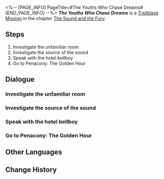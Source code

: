 <%-- [PAGE_INFO]
PageTitle=#The Youths Who Chase Dreams#
[END_PAGE_INFO] --%>
{{Stub|Dialogue.}}
{{Mission Infobox
|id            = 1030202
|title         = 
|image         = <!--Mission The Youths Who Chase Dreams.png-->
|type          = Trailblaze
|event_name    = 
|chapter       = The Sound and the Fury
|requirements  = 
|summary       = <!--official mission summary from Fate's Atlas-->
|characters    = Misha; Trailblazer
|startLocation = [[Penacony]] - [[<!--starting area-->]]
|world         = Penacony
|area          = <!--starting area-->
|prev          = 
|next          = 
|exp           = 
|credits       = 
|stellarJade   = 
|other         = 
}}
'''''The Youths Who Chase Dreams''''' is a [[Trailblaze Mission]] in the chapter [[The Sound and the Fury]].

==Steps==
# Investigate the unfamiliar room
# Investigate the source of the sound
# Speak with the hotel bellboy
# Go to Penacony: The Golden Hour

<!--
==Gameplay Notes==

--><!--
==Trial Character==

-->
==Dialogue==
{{Stub Dialogue}}
===Investigate the unfamiliar room===
{{Mission Description|type=trailblaze|location=<!--to be added-->|Under the guidance of a sweet voice, your thoughts grow clouded and flowing, transcending reality along with the smoke that fills your room, as you arrive in a Dreamscape created from a "Memory Zone." However, the scene you find before you is not a beautiful dream. It seems more like a nightmare. Not only that, but this room has a faint air of deja vu about it.<br />Have you actually entered Penacony? It seems that you must find a way to make sense of your situation.}}
{{Dialogue Start}}
:{{tx}}
{{Dialogue End}}

===Investigate the source of the sound===
{{Mission Description|type=trailblaze|location=<!--to be added-->|update|Under the guidance of a sweet voice, your thoughts grow clouded and flowing, transcending reality along with the smoke that fills your room, as you arrive in a Dreamscape created from a "Memory Zone." However, the scene you find before you is not a beautiful dream. It seems more like a nightmare. Not only that, but this room has a faint air of deja vu about it.<br />As you investigate, you hear a panicked shout coming from a certain spot in the room... Perhaps you should go and check just who this voice belongs to.}}
{{Dialogue Start}}
:{{tx}}
{{Dialogue End}}

===Speak with the hotel bellboy===
{{Mission Description|type=trailblaze|location=<!--to be added-->|update|As you touch the frame, you are pulled in by an irresistible force, coming to a "World Within the Painting"... No, this is actually just another area of the Dreamscape, a very long corridor.<br />The hotel bellboy Misha is awaiting you here. It seems he wishes to speak with you.}}
{{Dialogue Start}}
:{{tx}}
{{Dialogue End}}

===Go to Penacony: The Golden Hour===
{{Mission Description|type=trailblaze|location=<!--to be added-->|update|Having heard Misha's explanation, you come to understand that the Reverie hotel within the dream is under maintenance and all guests must therefore pass through a temporary transfer station in order to reach Golden Hour. This is the true nature of the room you were just in.<br />Now, you need only touch the other picture frame to finally enter Penacony.}}
{{Dialogue Start}}
:{{tx}}
{{Dialogue End}}

==Other Languages==
{{Other Languages
|en   = The Youths Who Chase Dreams
|zhs  = 那些逐梦的年轻人
|zht  = 那些逐夢的年輕人
|ja   = 夢を追う若人たちよ
|ko   = 꿈을 좇는 젊은이들
|es   = Los jóvenes soñadores
|fr   = Jeunes chasseurs de rêves
|ru   = В погоне за мечтой
|th   = หนุ่มสาวนักล่าฝัน
|vi   = Những Người Trẻ Tuổi Tìm Mộng
|de   = Die traumjagende Jugend
|id   = Anak-Anak Muda Pengejar Mimpi Itu
|pt   = Os Jovens Que Perseguem Sonhos
}}

==Change History==
{{Change History|2.0}}
